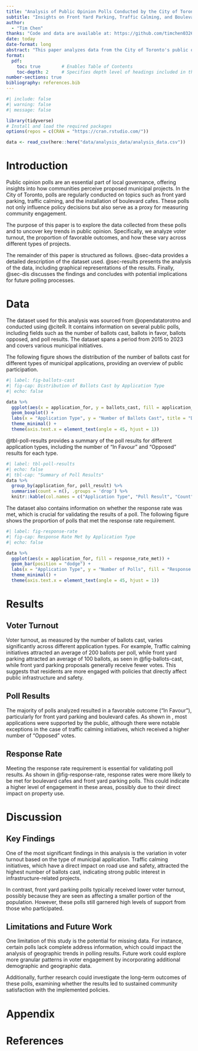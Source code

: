 ```yaml
---
title: "Analysis of Public Opinion Polls Conducted by the City of Toronto"
subtitle: "Insights on Front Yard Parking, Traffic Calming, and Boulevard Cafes"
author:
  - "Tim Chen"
thanks: "Code and data are available at: https://github.com/timchen0326/sta304_paper_1."
date: today
date-format: long
abstract: "This paper analyzes data from the City of Toronto's public opinion polls on key municipal projects. We use a dataset covering several initiatives, including front yard parking, boulevard cafes, and traffic calming. Our analysis reveals significant variation in voter turnout and approval rates across these different projects. The findings provide insights into community engagement and policy preferences, with potential implications for future urban planning and public consultation processes"
format: 
  pdf:
    toc: true        # Enables Table of Contents
    toc-depth: 2     # Specifies depth level of headings included in the ToC
number-sections: true
bibliography: references.bib
---
```


```r
#| include: false
#| warning: false
#| message: false

library(tidyverse)
# Install and load the required packages
options(repos = c(CRAN = "https://cran.rstudio.com/"))

data <- read_csv(here::here("data/analysis_data/analysis_data.csv"))
```


# Introduction

Public opinion polls are an essential part of local governance, offering insights into how communities perceive proposed municipal projects. In the City of Toronto, polls are regularly conducted on topics such as front yard parking, traffic calming, and the installation of boulevard cafes. These polls not only influence policy decisions but also serve as a proxy for measuring community engagement.

The purpose of this paper is to explore the data collected from these polls and to uncover key trends in public opinion. Specifically, we analyze voter turnout, the proportion of favorable outcomes, and how these vary across different types of projects.

The remainder of this paper is structured as follows. @sec-data provides a detailed description of the dataset used. @sec-results presents the analysis of the data, including graphical representations of the results. Finally, @sec-dis discusses the findings and concludes with potential implications for future polling processes.

# Data {#sec-data}

The dataset used for this analysis was sourced from @opendatatorotno and conducted using @citeR. It contains information on several public polls, including fields such as the number of ballots cast, ballots in favor, ballots opposed, and poll results. The dataset spans a period from 2015 to 2023 and covers various municipal initiatives.

The following figure shows the distribution of the number of ballots cast for different types of municipal applications, providing an overview of public participation.
```r
#| label: fig-ballots-cast
#| fig-cap: Distribution of Ballots Cast by Application Type
#| echo: false

data %>%
  ggplot(aes(x = application_for, y = ballots_cast, fill = application_for)) +
  geom_boxplot() +
  labs(x = "Application Type", y = "Number of Ballots Cast", title = "Distribution of Ballots Cast by Application Type") +
  theme_minimal() +
  theme(axis.text.x = element_text(angle = 45, hjust = 1))

```

@tbl-poll-results provides a summary of the poll results for different application types, including the number of "In Favour" and "Opposed" results for each type.

```r
#| label: tbl-poll-results
#| echo: false
#| tbl-cap: "Summary of Poll Results"
data %>%
  group_by(application_for, poll_result) %>%
  summarise(count = n(), .groups = 'drop') %>%
  knitr::kable(col.names = c("Application Type", "Poll Result", "Count"))

```

The dataset also contains information on whether the response rate was met, which is crucial for validating the results of a poll. The following figure shows the proportion of polls that met the response rate requirement.

```r
#| label: fig-response-rate
#| fig-cap: Response Rate Met by Application Type
#| echo: false

data %>%
  ggplot(aes(x = application_for, fill = response_rate_met)) +
  geom_bar(position = "dodge") +
  labs(x = "Application Type", y = "Number of Polls", fill = "Response Rate Met", title = "Response Rate Met by Application Type") +
  theme_minimal() +
  theme(axis.text.x = element_text(angle = 45, hjust = 1))


```

# Results {#sec-results}


## Voter Turnout
Voter turnout, as measured by the number of ballots cast, varies significantly across different application types. For example, Traffic calming initiatives attracted an average of 200 ballots per poll, while front yard parking attracted an average of 100 ballots, as seen in @fig-ballots-cast, while front yard parking proposals generally receive fewer votes. This suggests that residents are more engaged with policies that directly affect public infrastructure and safety.

## Poll Results
The majority of polls analyzed resulted in a favorable outcome ("In Favour"), particularly for front yard parking and boulevard cafes. As shown in , most applications were supported by the public, although there were notable exceptions in the case of traffic calming initiatives, which received a higher number of "Opposed" votes.

## Response Rate
Meeting the response rate requirement is essential for validating poll results. As shown in @fig-response-rate, response rates were more likely to be met for boulevard cafes and front yard parking polls. This could indicate a higher level of engagement in these areas, possibly due to their direct impact on property use.

# Discussion {#sec-dis}

## Key Findings
One of the most significant findings in this analysis is the variation in voter turnout based on the type of municipal application. Traffic calming initiatives, which have a direct impact on road use and safety, attracted the highest number of ballots cast, indicating strong public interest in infrastructure-related projects.

In contrast, front yard parking polls typically received lower voter turnout, possibly because they are seen as affecting a smaller portion of the population. However, these polls still garnered high levels of support from those who participated.

## Limitations and Future Work
One limitation of this study is the potential for missing data. For instance, certain polls lack complete address information, which could impact the analysis of geographic trends in polling results. Future work could explore more granular patterns in voter engagement by incorporating additional demographic and geographic data.

Additionally, further research could investigate the long-term outcomes of these polls, examining whether the results led to sustained community satisfaction with the implemented policies.

\newpage

\appendix

# Appendix {-}


\newpage


# References


